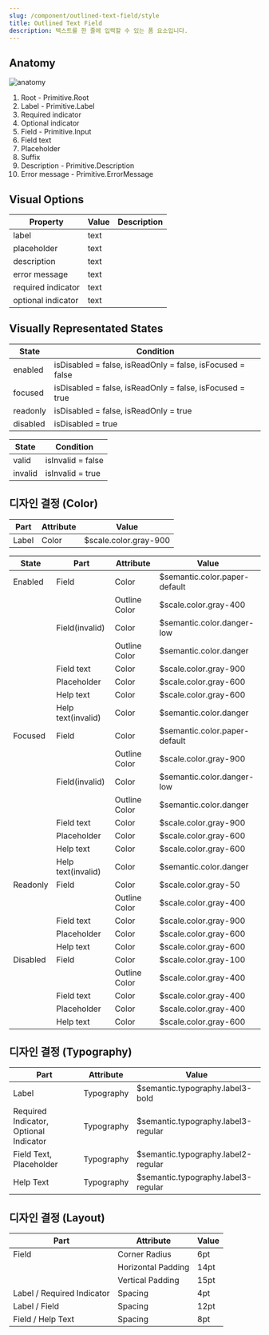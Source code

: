 ```yaml
---
slug: /component/outlined-text-field/style
title: Outlined Text Field
description: 텍스트를 한 줄에 입력할 수 있는 폼 요소입니다.
---
```


## Anatomy

![anatomy](./anatomy.png)

1. Root - Primitive.Root
2. Label - Primitive.Label
3. Required indicator
4. Optional indicator
5. Field - Primitive.Input
6. Field text
7. Placeholder
8. Suffix
9. Description - Primitive.Description
10. Error message - Primitive.ErrorMessage

## Visual Options

| Property           | Value | Description |
| ------------------ | ----- | ----------- |
| label              | text  |             |
| placeholder        | text  |             |
| description        | text  |             |
| error message      | text  |             |
| required indicator | text  |             |
| optional indicator | text  |             |

## Visually Representated States

| State    | Condition                                                 |
| -------- | --------------------------------------------------------- |
| enabled  | isDisabled = false, isReadOnly = false, isFocused = false |
| focused  | isDisabled = false, isReadOnly = false, isFocused = true  |
| readonly | isDisabled = false, isReadOnly = true                     |
| disabled | isDisabled = true                                         |

| State   | Condition         |
| ------- | ----------------- |
| valid   | isInvalid = false |
| invalid | isInvalid = true  |

## 디자인 결정 (Color)

| Part  | Attribute | Value                 |
| ----- | --------- | --------------------- |
| Label | Color     | $scale.color.gray-900 |

| State    | Part               | Attribute     | Value                         |
| -------- | ------------------ | ------------- | ----------------------------- |
| Enabled  | Field              | Color         | $semantic.color.paper-default |
|          |                    | Outline Color | $scale.color.gray-400         |
|          | Field(invalid)     | Color         | $semantic.color.danger-low    |
|          |                    | Outline Color | $semantic.color.danger        |
|          | Field text         | Color         | $scale.color.gray-900         |
|          | Placeholder        | Color         | $scale.color.gray-600         |
|          | Help text          | Color         | $scale.color.gray-600         |
|          | Help text(invalid) | Color         | $semantic.color.danger        |
| Focused  | Field              | Color         | $semantic.color.paper-default |
|          |                    | Outline Color | $scale.color.gray-900         |
|          | Field(invalid)     | Color         | $semantic.color.danger-low    |
|          |                    | Outline Color | $semantic.color.danger        |
|          | Field text         | Color         | $scale.color.gray-900         |
|          | Placeholder        | Color         | $scale.color.gray-600         |
|          | Help text          | Color         | $scale.color.gray-600         |
|          | Help text(invalid) | Color         | $semantic.color.danger        |
| Readonly | Field              | Color         | $scale.color.gray-50          |
|          |                    | Outline Color | $scale.color.gray-400         |
|          | Field text         | Color         | $scale.color.gray-900         |
|          | Placeholder        | Color         | $scale.color.gray-600         |
|          | Help text          | Color         | $scale.color.gray-600         |
| Disabled | Field              | Color         | $scale.color.gray-100         |
|          |                    | Outline Color | $scale.color.gray-400         |
|          | Field text         | Color         | $scale.color.gray-400         |
|          | Placeholder        | Color         | $scale.color.gray-400         |
|          | Help text          | Color         | $scale.color.gray-600         |

## 디자인 결정 (Typography)

| Part                                   | Attribute  | Value                               |
| -------------------------------------- | ---------- | ----------------------------------- |
| Label                                  | Typography | $semantic.typography.label3-bold    |
| Required Indicator, Optional Indicator | Typography | $semantic.typography.label3-regular |
| Field Text, Placeholder                | Typography | $semantic.typography.label2-regular |
| Help Text                              | Typography | $semantic.typography.label3-regular |

## 디자인 결정 (Layout)

| Part                       | Attribute          | Value |
| -------------------------- | ------------------ | ----- |
| Field                      | Corner Radius      | 6pt   |
|                            | Horizontal Padding | 14pt  |
|                            | Vertical Padding   | 15pt  |
| Label / Required Indicator | Spacing            | 4pt   |
| Label / Field              | Spacing            | 12pt  |
| Field / Help Text          | Spacing            | 8pt   |
